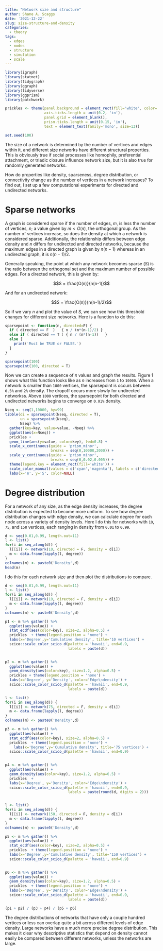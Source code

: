 ```yaml
---
title: "Network size and structure"
author: Shane A. Scaggs
date: '2021-12-22'
slug: size-structure-and-density
categories:
  - theory
tags:
  - edges
  - nodes
  - structure
  - simulation
  - scale
---
```


```r
library(igraph)
library(statnet)
library(tidygraph)
library(ggraph)
library(tidyverse)
library(ggprism)
library(patchwork)

prickles <- theme(panel.background = element_rect(fill='white', color='black', size=2),
                  axis.ticks.length = unit(0.2, 'in'), 
                  panel.grid = element_blank(),
                  prism.ticks.length = unit(0.15, 'in'), 
                  text = element_text(family='mono', size=13))

set.seed(100)
```


The size of a network is determined by the number of vertices and edges within it, and different size networks have different structural properties. This is obviously true if social processes like homophily, preferential attachment, or triadic closure influence network size, but it is also true for randomly generated networks. 

How do properties like density, sparseness, degree distribution, or connectivity change as the number of vertices in a network increases? To find out, I set up a few computational experiments for directed and undirected networks. 

# Sparse networks 

A graph is considered sparse if the number of edges, $m$, is less the number of vertices, $n$; a value given by $m < O(n)$, the orthogonal group. As the number of vertices increase, so does the density at which a network is considered sparse.  Additionally, the relationship differs between edge density and $n$ differs for undirected and directed networks, because the maximum edges in a directed graph is given by $n(n-1)$ whereas in an undirected graph, it is $n(n-1)/2$. 

Generally speaking, the point at which any network becomes sparse ($S$) is the ratio between the orthogonal set and the maximum number of possible edges. For a directed network, this is given by:

$$S = \frac{O(n)}{n(n-1)}$$ 

And for an undirected network: 

$$S = \frac{O(n)}{n(n-1)/2}$$

So if we vary $n$ and plot the value of $S$, we can see how this threshold changes for different size networks. Here is a function to do this: 

```r
sparsepoint <- function(n, directed=F) {
  if ( directed == F  )   { n / (n*(n-1)/2) }
  else if ( directed == T ) { n / (n*(n-1))   }
  else { 
    print('Must be TRUE or FALSE.')
  }
}
```
```r
sparsepoint(100)
sparsepoint(100, directed = T)
```

Now we can create a sequence of $n$ values and graph the results. Figure 1 shows what this function looks like as $n$ increases from `1` to `10000`. When a network is smaller than `1000` vertices, the sparsepoint is occurs  between `0.5%` and `2%` density. The dropoff occurs more slowly for undirected networkss. Above `1000` vertices, the sparsepoint for both directed and undirected networks begins to converge on `0.01%` density.

```r
Nseq <- seq(1,10000, by=99)
tibble(di = sparsepoint(Nseq, directed = T), 
       un = sparsepoint(Nseq), 
       Nseq) %>%
  gather(key=key, value=value, -Nseq) %>%
  ggplot(aes(x=Nseq)) + 
  prickles + 
  geom_line(aes(y=value, color=key), lwd=0.8) + 
  scale_x_continuous(guide = 'prism_minor', 
                     breaks = seq(0,10000,2000)) + 
  scale_y_continuous(guide = 'prism_minor', 
                     breaks = seq(0,0.02,0.005)) + 
  theme(legend.key = element_rect(fill='white')) + 
  scale_color_manual(values = c('cyan','magenta'), labels = c('directed','undirected')) + 
  labs(x='n', y='S', color=NULL)
```

# Degree distribution

For a network of any size, as the edge density increases, the degree distribution is expected to become more uniform. To see how degree distribution changes with edge density, we can calculate degree for each node across a variety of density levels. Here I do this for networks with `10`, `75`, and `150` vertices, each ranging in density from `0.01` to `0.99`. 

```r
d <- seq(0.01,0.99, length.out=11)
l <- list()
for(i in seq_along(d)) {
  l[[i]] <- network(10, directed = F, density = d[i])
  m <- data.frame(lapply(l, degree))
}
colnames(m) <- paste0('Density',d)
head(m)
```
I do this for each network size and then plot the distributions to compare.

```r
d <- seq(0.01,0.99, length.out=11)
l <- list()
for(i in seq_along(d)) {
  l[[i]] <- network(10, directed = F, density = d[i])
  m <- data.frame(lapply(l, degree))
}
colnames(m) <- paste0('Density',d)

p1 <- m %>% gather() %>%
  ggplot(aes(value)) + 
  stat_ecdf(aes(color=key), size=2, alpha=0.5) + 
  prickles  + theme(legend.position = 'none') +
  labs(x='Degree',y='Cumulative density', title='10 vertices') + 
  scico::scale_color_scico_d(palette = 'hawaii', end=0.9, 
                             labels = paste(d))  
  

p2 <- m %>% gather() %>%
  ggplot(aes(value)) + 
  geom_density(aes(color=key), size=1.2, alpha=0.5) +
  prickles + theme(legend.position = 'none') + 
  labs(x='Degree', y='Density', color='Edge\ndensity') + 
  scico::scale_color_scico_d(palette = 'hawaii', end=0.9, 
                             labels = paste(d))  

l <- list()
for(i in seq_along(d)) {
  l[[i]] <- network(75, directed = F, density = d[i])
  m <- data.frame(lapply(l, degree))
}
colnames(m) <- paste0('Density',d)

p3 <- m %>% gather() %>%
  ggplot(aes(value)) + 
  stat_ecdf(aes(color=key), size=2, alpha=0.5) + 
  prickles  + theme(legend.position = 'none') +
    labs(x='Degree',y='Cumulative density', title='75 vertices') + 
  scico::scale_color_scico_d(palette = 'hawaii', end=0.9)  
  

p4 <- m %>% gather() %>%
  ggplot(aes(value)) + 
  geom_density(aes(color=key), size=1.2, alpha=0.5) + 
  prickles  + 
  labs(x='Degree', y='Density', color='Edge\ndensity') + 
  scico::scale_color_scico_d(palette = 'hawaii', end=0.9, 
                             labels = paste(round(d, digits = 2)))  


l <- list()
for(i in seq_along(d)) {
  l[[i]] <- network(150, directed = F, density = d[i])
  m <- data.frame(lapply(l, degree))
}
colnames(m) <- paste0('Density',d)

p5 <- m %>% gather() %>%
  ggplot(aes(value)) + 
  stat_ecdf(aes(color=key), size=2, alpha=0.5) + 
  prickles  + theme(legend.position = 'none') +
  labs(x='Degree',y='Cumulative density', title='150 vertices') + 
  scico::scale_color_scico_d(palette = 'hawaii', end=0.9)  
  

p6 <- m %>% gather() %>%
  ggplot(aes(value)) + 
  geom_density(aes(color=key), size=1.2, alpha=0.5) + 
  prickles  + theme(legend.position = 'none') +
  labs(x='Degree', y='Density', color='Edge\ndensity') + 
  scico::scale_color_scico_d(palette = 'hawaii', end=0.9, 
                             labels = paste(d))  

(p1 + p2) / (p3 + p4) / (p5 + p6)

```

The degree distributions of networks that have only a couple hundred vertices or less can overlap quite a bit across different levels of edge density. Large networks have a much more precise degree distribution. This makes it clear why descriptive statistics that depend on density cannot easily be compared between different networks, unless the networks are large.

